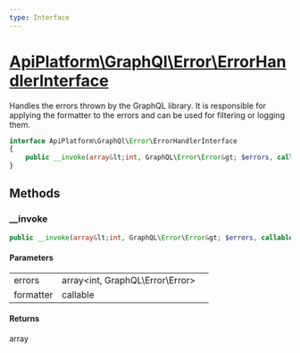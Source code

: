 ```yaml
---
type: Interface
---
```


# [ApiPlatform\GraphQl\Error\ErrorHandlerInterface](/docs/reference/GraphQl/Error/ErrorHandlerInterface)

Handles the errors thrown by the GraphQL library.
It is responsible for applying the formatter to the errors and can be used for filtering or logging them.


```php
interface ApiPlatform\GraphQl\Error\ErrorHandlerInterface
{
    public __invoke(array&lt;int, GraphQL\Error\Error&gt; $errors, callable $formatter): array
}
```
## Methods

### __invoke



```php
public __invoke(array&lt;int, GraphQL\Error\Error&gt; $errors, callable $formatter): array
```

#### Parameters

<table><tbody>
<tr><td>errors</td><td>array&lt;int, GraphQL\Error\Error&gt;</td><td></td></tr><tr><td>formatter</td><td>callable</td><td></td></tr>
</tbody>
</table>

#### Returns

array
